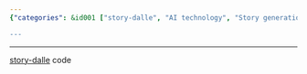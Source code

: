 ```yaml
---
{"categories": &id001 ["story-dalle", "AI technology", "Story generation", "Image generation", "GitHub link", "Code snippet", "Continuation"], "category": "Story-Dalle", "date": "2022-09-17 11:21:16", "description": "This article discusses a story continuation tool called 'story-dalle', which uses AI technology to generate both the story and its accompanying image simultaneously. The code for this innovative application can be found on the provided GitHub link.", "tags": *id001, "title": "Story Continuation, Story-Dalle Able To Generate Story And Image At The Same Time"}

---
```


------

[story-dalle](https://github.com/adymaharana/storydalle) code

